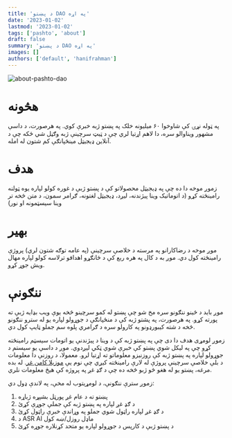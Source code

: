 ```yaml
---
title: 'د پښتو DAO په اړه'
date: '2023-01-02'
lastmod: '2023-01-02'
tags: ['pashto', 'about']
draft: false
summary: 'د پښتو DAO په اړه'
images: []
authors: ['default', 'hanifrahman']
---
```


![about-pashto-dao](/static/images/about-us.jpeg)

# هڅونه

په ټوله نړۍ کې شاوخوا ۶۰ میلیونه خلک په پښتو ژبه خبرې کوي. په هرصورت، د داسې مشهور ویناوالو سره، دا لاهم اړتیا لري چې د ټیټ سرچینې ژبه وګڼل شي ځکه چې د آنلاین ډیجیټل مینځپانګې کم شتون له امله.

# هدف

زموږ موخه دا ده چې په ډیجیټل محصولاتو کې د پښتو ژبې د غوره کولو لپاره یوه ټولنه رامینځته کړو (د اتوماتیک وینا پیژندنه، لیږد، ډیجیټل لغتونه، ګرامر سمون، د متن څخه تر وینا سیسټمونه او نور)

# بهیر

موږ موخه د رضاکارانو په مرسته د خلاصې سرچینې (په عامه توګه شتون لري) پروژې رامینځته کول دي. موږ به د کال په هره ربع کې د ځانګړو اهدافو ترلاسه کولو لپاره مهال ویش جوړ کړو.

# ننګونې

موږ باید د ځینو ننګونو سره مخ شو چې پښتو له کمو سرچینو څخه یوې ویب بډایه ژبې ته پورته کړو. په هرصورت، په پشتو ژبه کې د منځپانګې د جوړولو لپاره یو له سترو ننګونو څخه د شته کیبورډونو په کارولو سره د ګرامري پلوه سم جملو ټایپ کول دي.

زموږ لومړی هدف دا دی چې په پښتو ژبه کې د وینا د پیژندنې یو اتومات سیسټم رامینځته کړو چې په لیکل شوي پښتو کې خبرې شوي ټکي لیږدوي. موږ د داسې یو سیستم د جوړولو لپاره په پښتو ژبه کې روزنیزو معلوماتو ته اړتیا لرو. معمولا، د روزنې دا معلومات د بلې خلاصې سرچینې پروژې له لارې رامینځته کیږي چې نوم یې [موزیلا کامن غږ](https://commonvoice.mozilla.org/ps). له بده مرغه، پښتو یو له هغو څو ژبو څخه ده چې د ګډ غږ په پروژه کې هیڅ معلومات نلري.

زموږ سترې ننګونې، د لومړیتوب له مخې، په لاندې ډول دي:

1. پښتو ته د عام غږ پورټل بشپړه ژباړه
2. د ګډ غږ لپاره په پښتو ژبه کې جملې جوړې کړئ
3. د ګډ غږ لپاره راټول شوي جملو په وړاندې خبرې راټول کړئ
4. د ASR AI ماډل روزل/ښه کول
5. د پښتو ژبې د کارپس د جوړولو لپاره یو متحد کړنلاره جوړه کړئ
